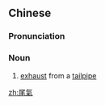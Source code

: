 {{also|尾气}}
==Chinese==
{{zh-forms|s=尾气}}

===Pronunciation===
{{zh-pron
|m=wěiqì
|mn=bóe-khùi/bé-khùi
|cat=n
}}

===Noun===
{{zh-noun}}

# {{lb|zh|automotive}} [[exhaust]] from a [[tailpipe]]

[[zh:尾氣]]